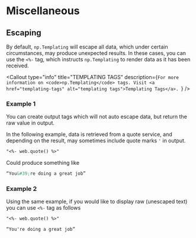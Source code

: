 

# Miscellaneous

## Escaping
By default, `np.Templating` will escape all data, which under certain circumstances, may produce unexpected results. In these cases, you can use the `<%-` tag, which instructs `np.Templating` to render data as it has been received.

<Callout
  type="info"
  title="TEMPLATING TAGS"
  description={`
For more information on <code>np.Templating</code> tags. Visit <a href="templating-tags" alt="templating tags">Templating Tags</a>. 
  `}
/>

### Example 1
You can create output tags which will not auto escape data, but return the raw value in output.

In the following example, data is retrieved from a quote service, and depending on the result, may sometimes include quote marks `'` in output.

```markdown
"<%- web.quote() %>"
```

Could produce something like

```markdown
“You&#39;re doing a great job”
```

### Example 2
Using the same example, if you would like to display raw (unescaped text) you can use `<%-` tag as follows

```markdown
"<%- web.quote() %>"
```

```markdown
“You're doing a great job”
```
